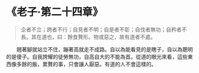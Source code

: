 # 《老子·第二十四章》

> 企者不立；跨者不行；自見者不明；自是者不彰；自伐者無功；自矜者不長。其在道也，曰：餘食贅形。物或惡之，故有道者不處。

&emsp;&emsp;翹著腳就站立不住，蹦著高就走不成路。自以為能看見的是瞎子，自以為聰明的是傻子。自我誇耀的徒勞無功，自高自大的不能為首。從道的眼光來看，這些東西像多餘的飯，累贅的事，只會讓人厭惡。有道的人不會這樣的。
